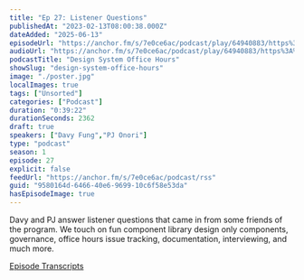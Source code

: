 ```yaml
---
title: "Ep 27: Listener Questions"
publishedAt: "2023-02-13T08:00:38.000Z"
dateAdded: "2025-06-13"
episodeUrl: "https://anchor.fm/s/7e0ce6ac/podcast/play/64940883/https%3A%2F%2Fd3ctxlq1ktw2nl.cloudfront.net%2Fstaging%2F2023-1-12%2F14b33890-d8c7-83ae-a6a7-ef14e0bd1d14.mp3"
audioUrl: "https://anchor.fm/s/7e0ce6ac/podcast/play/64940883/https%3A%2F%2Fd3ctxlq1ktw2nl.cloudfront.net%2Fstaging%2F2023-1-12%2F14b33890-d8c7-83ae-a6a7-ef14e0bd1d14.mp3"
podcastTitle: "Design System Office Hours"
showSlug: "design-system-office-hours"
image: "./poster.jpg"
localImages: true
tags: ["Unsorted"]
categories: ["Podcast"]
duration: "0:39:22"
durationSeconds: 2362
draft: true
speakers: ["Davy Fung","PJ Onori"]
type: "podcast"
season: 1
episode: 27
explicit: false
feedUrl: "https://anchor.fm/s/7e0ce6ac/podcast/rss"
guid: "9580164d-6466-40e6-9699-10c6f58e53da"
hasEpisodeImage: true
---
```

Davy and PJ answer listener questions that came in from some friends of the program. We touch on fun component library design only components, governance, office hours issue tracking, documentation, interviewing, and much more.

[Episode Transcripts](https://docs.google.com/document/d/1eBPOj7pQJBKCsc4uWlMM1XwwfTOLiK7Av_qEbwu2F_M/edit#heading=h.yqy8y4njr8w7)
